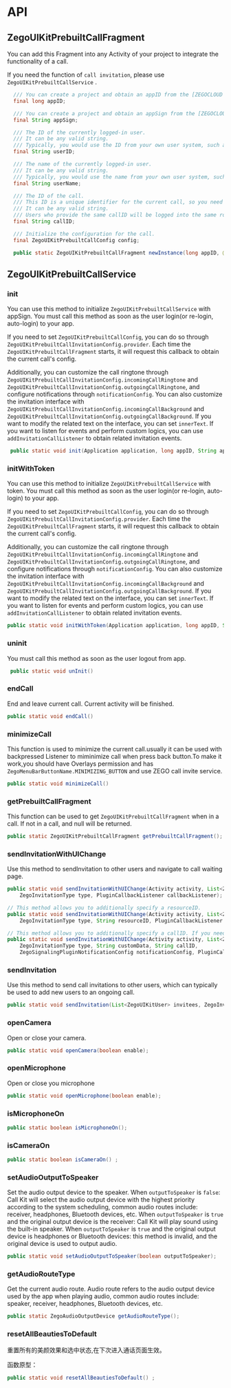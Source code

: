 # API

## ZegoUIKitPrebuiltCallFragment

 You can add this Fragment into any Activity of your project to integrate the functionality of a call.

 If you need the function of `call invitation`, please use `ZegoUIKitPrebuiltCallService` .

```java
  /// You can create a project and obtain an appID from the [ZEGOCLOUD Admin >Console](https://console.zegocloud.com).
  final long appID;

  /// You can create a project and obtain an appSign from the [ZEGOCLOUD >Admin Console](https://console.zegocloud.com).
  final String appSign;

  /// The ID of the currently logged-in user.
  /// It can be any valid string.
  /// Typically, you would use the ID from your own user system, such as >Firebase.
  final String userID;

  /// The name of the currently logged-in user.
  /// It can be any valid string.
  /// Typically, you would use the name from your own user system, such as >Firebase.
  final String userName;

  /// The ID of the call.
  /// This ID is a unique identifier for the current call, so you need to >ensure its uniqueness.
  /// It can be any valid string.
  /// Users who provide the same callID will be logged into the same room >for the call.
  final String callID;

  /// Initialize the configuration for the call.
  final ZegoUIKitPrebuiltCallConfig config;

  public static ZegoUIKitPrebuiltCallFragment newInstance(long appID, @NonNull String appSign, @NonNull String userID, @NonNull String userName, @NonNull String callID, @NonNull ZegoUIKitPrebuiltCallConfig config) 
```

## ZegoUIKitPrebuiltCallService

### init

 You can use this method to initialize `ZegoUIKitPrebuiltCallService` with appSign. You must call this method as soon as the user login(or re-login, auto-login) to your app.

 If you need to set `ZegoUIKitPrebuiltCallConfig`, you can do so through `ZegoUIKitPrebuiltCallInvitationConfig.provider`.
 Each time the `ZegoUIKitPrebuiltCallFragment` starts, it will request this callback to obtain the current call's config.

 Additionally, you can customize the call ringtone through `ZegoUIKitPrebuiltCallInvitationConfig.incomingCallRingtone` and `ZegoUIKitPrebuiltCallInvitationConfig.outgoingCallRingtone`, and configure notifications through `notificationConfig`.
 You can also customize the invitation interface with `ZegoUIKitPrebuiltCallInvitationConfig.incomingCallBackground` and `ZegoUIKitPrebuiltCallInvitationConfig.outgoingCallBackground`. If you want to modify the related text on the interface, you can set `innerText`.
 If you want to listen for events and perform custom logics, you can use `addInvitationCallListener` to obtain related invitation events.


```java title="function prototype"
 public static void init(Application application, long appID, String appSign, String userID, String userName,ZegoUIKitPrebuiltCallInvitationConfig config)
 ```

### initWithToken

 You can use this method to initialize `ZegoUIKitPrebuiltCallService` with token. You must call this method as soon as the user login(or re-login, auto-login) to your app.

 If you need to set `ZegoUIKitPrebuiltCallConfig`, you can do so through `ZegoUIKitPrebuiltCallInvitationConfig.provider`.
 Each time the `ZegoUIKitPrebuiltCallFragment` starts, it will request this callback to obtain the current call's config.

 Additionally, you can customize the call ringtone through `ZegoUIKitPrebuiltCallInvitationConfig.incomingCallRingtone` and `ZegoUIKitPrebuiltCallInvitationConfig.outgoingCallRingtone`, and configure notifications through `notificationConfig`.
 You can also customize the invitation interface with `ZegoUIKitPrebuiltCallInvitationConfig.incomingCallBackground` and `ZegoUIKitPrebuiltCallInvitationConfig.outgoingCallBackground`. If you want to modify the related text on the interface, you can set `innerText`.
 If you want to listen for events and perform custom logics, you can use `addInvitationCallListener` to obtain related invitation events.


```java title="function prototype"
public static void initWithToken(Application application, long appID, String token, String userID, String userName,ZegoUIKitPrebuiltCallInvitationConfig config)
```

### uninit

You must call this method as soon as the user logout from  app.


```java title="function prototype"
 public static void unInit()
 ```

### endCall

 End and leave current call. Current activity will be finished.



```java  title="function prototype"
public static void endCall()
```

### minimizeCall

 This function is used to minimize the current call.usually it can be used with backpressed Listener to miminimize call when press back button.To make it work,you should have Overlays permission and has `ZegoMenuBarButtonName.MINIMIZING_BUTTON` and use ZEGO call invite service.



```java  title="function prototype"
public static void minimizeCall()
```


### getPrebuiltCallFragment

 This function can be used to get `ZegoUIKitPrebuiltCallFragment` when in a call. If not in a call, and null will be returned.



```java  title="function prototype"
public static ZegoUIKitPrebuiltCallFragment getPrebuiltCallFragment();
```

### sendInvitationWithUIChange

  Use this method to sendInvitation to other users and navigate to call waiting page.


```java  title="function prototype"
public static void sendInvitationWithUIChange(Activity activity, List<ZegoUIKitUser> invitees,
    ZegoInvitationType type, PluginCallbackListener callbackListener);

// This method allows you to additionally specify a resourceID.
public static void sendInvitationWithUIChange(Activity activity, List<ZegoUIKitUser> invitees,
    ZegoInvitationType type, String resourceID, PluginCallbackListener callbackListener) ;

// This method allows you to additionally specify a callID. If you need to enter your own business room number, you can use this method.
public static void sendInvitationWithUIChange(Activity activity, List<ZegoUIKitUser> invitees,
    ZegoInvitationType type, String customData, String callID,
    ZegoSignalingPluginNotificationConfig notificationConfig, PluginCallbackListener callbackListener) 
 ```

### sendInvitation

Use this method to send call invitations to other users, which can typically be used to add new users to an ongoing call.

```java
public static void sendInvitation(List<ZegoUIKitUser> invitees, ZegoInvitationType invitationType,String customData, int timeout, String callID, ZegoSignalingPluginNotificationConfig notificationConfig,PluginCallbackListener callbackListener)
```


### openCamera

 Open or close your camera.



```java  title="function prototype"
public static void openCamera(boolean enable);
```


### openMicrophone

 Open or close you microphone

```java  title="function prototype"
public static void openMicrophone(boolean enable);
```


### isMicrophoneOn

```java  title="function prototype"
public static boolean isMicrophoneOn();
```


### isCameraOn

```java  title="function prototype"
public static boolean isCameraOn() ;
```

### setAudioOutputToSpeaker

Set the audio output device to the speaker.
When `outputToSpeaker` is `false`: Call Kit will select the audio output device with the highest priority according to the system scheduling, common audio routes include: receiver, headphones, Bluetooth devices, etc.
When `outputToSpeaker` is `true` and the original output device is the receiver: Call Kit will play sound using the built-in speaker.
When `outputToSpeaker` is `true` and the original output device is headphones or Bluetooth devices: this method is invalid, and the original device is used to output audio.

```java  title="function prototype"
public static void setAudioOutputToSpeaker(boolean outputToSpeaker);
```

### getAudioRouteType
Get the current audio route. Audio route refers to the audio output device used by the app when playing audio, common audio routes include: speaker, receiver, headphones, Bluetooth devices, etc.

```java  title="function prototype"
public static ZegoAudioOutputDevice getAudioRouteType();
```


### resetAllBeautiesToDefault

重置所有的美颜效果和选中状态,在下次进入通话页面生效。

函数原型：
```java
public static void resetAllBeautiesToDefault() ;
```
